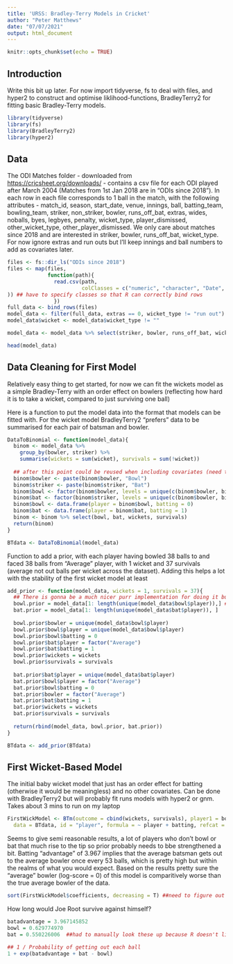 ```yaml
---
title: 'URSS: Bradley-Terry Models in Cricket'
author: "Peter Matthews"
date: "07/07/2021"
output: html_document
---
```


```r
knitr::opts_chunk$set(echo = TRUE)
```

## Introduction
Write this bit up later. For now import tidyverse, fs to deal with files, and hyper2 to construct and optimise liklihood-functions, BradleyTerry2 for fitting basic Bradley-Terry models. 
```r
library(tidyverse)
library(fs)
library(BradleyTerry2)
library(hyper2)
```

## Data

The ODI Matches folder - downloaded from <https://cricsheet.org/downloads/> - contains a csv file for each ODI played after March 2004 (Matches from 1st Jan 2018 are in "ODIs since 2018"). In each row in each file corresponds to 1 ball in the match, with the following attributes - match_id, season, start_date, venue, innings, ball, batting_team, bowling_team, striker, non_striker, bowler, runs_off_bat, extras, wides, noballs, byes, legbyes, penalty, wicket_type, player_dismissed, other_wicket_type, other_player_dismissed. 
We only care about matches since 2018 and are interested in striker, bowler, runs_off_bat, wicket_type. For now ignore extras and run outs but I'll keep innings and ball numbers to add as covariates later.


```r
files <- fs::dir_ls("ODIs since 2018")
files <- map(files,
             function(path){
               read.csv(path, 
                        colClasses = c("numeric", "character", "Date", "character",	"numeric",	"numeric",	"character",	"character",	"character",	"character",	"character",	"integer",	"integer",	"integer",	"integer",	"integer",	"integer",	"integer",	"character",	"character",	"character",	"character"
)) ## have to specify classes so that R can correctly bind rows
               })
full_data <- bind_rows(files)
model_data <- filter(full_data, extras == 0, wicket_type != "run out") ## Ignore balls with runs not credited to batsman and wickets not credited to bowler
model_data$wicket <- model_data$wicket_type != ""

model_data <- model_data %>% select(striker, bowler, runs_off_bat, wicket, innings, ball) ##keeping innings and ball numbers as covariates later, when that happens will have to process them more here

head(model_data)
```

## Data Cleaning for First Model

Relatively easy thing to get started, for now we can fit the wickets model as a simple Bradley-Terry with an order effect on bowlers (reflecting how hard it is to take a wicket, compared to just surviving one ball)

Here is a function to put the model data into the format that models can be fitted with. For the wicket model BradleyTerry2 "prefers" data to be summarised for each pair of batsman and bowler.

```r
DataToBinomial <- function(model_data){
  binom <- model_data %>% 
    group_by(bowler, striker) %>% 
    summarise(wickets = sum(wicket), survivals = sum(!wicket))
  
  ## after this point could be reused when including covariates (need to change first part to group table differently)
  binom$bowler <- paste(binom$bowler, "Bowl")
  binom$striker <- paste(binom$striker, "Bat")
  binom$bowl <- factor(binom$bowler, levels = unique(c(binom$bowler, binom$striker, "Average")))
  binom$bat <- factor(binom$striker, levels = unique(c(binom$bowler, binom$striker, "Average")))
  binom$bowl <- data.frame(player = binom$bowl, batting = 0)
  binom$bat <- data.frame(player = binom$bat, batting = 1)
  binom <- binom %>% select(bowl, bat, wickets, survivals)
  return(binom)
}

BTdata <- DataToBinomial(model_data)

```

Function to add a prior, with each player having bowled 38 balls to and faced 38 balls from "Average" player, with 1 wicket and 37 survivals (average not out balls per wicket across the dataset). Adding this helps a lot with the stability of the first wicket model at least

```r
add_prior <- function(model_data, wickets = 1, survivals = 37){
  ## There is gonna be a much nicer purr implementation for doing it but this works for now
  bowl.prior = model_data[1: length(unique(model_data$bowl$player)),] ## creates a dataframe the right size to add stuff to.
  bat.prior = model_data[1: length(unique(model_data$bat$player)), ]
  
  bowl.prior$bowler = unique(model_data$bowl$player)
  bowl.prior$bowl$player = unique(model_data$bowl$player)
  bowl.prior$bowl$batting = 0
  bowl.prior$bat$player = factor("Average")
  bowl.prior$bat$batting = 1
  bowl.prior$wickets = wickets
  bowl.prior$survivals = survivals
  
  bat.prior$bat$player = unique(model_data$bat$player)
  bat.prior$bowl$player = factor("Average")
  bat.prior$bowl$batting = 0
  bat.prior$bowler = factor("Average")
  bat.prior$bat$batting = 1
  bat.prior$wickets = wickets
  bat.prior$survivals = survivals
  
  return(rbind(model_data, bowl.prior, bat.prior))
}

BTdata <- add_prior(BTdata)
```
## First Wicket-Based Model

The initial baby wicket model that just has an order effect for batting (otherwise it would be meaningless) and no other covariates. Can be done with BradleyTerry2 but will probably fit runs models with hyper2 or gnm. Takes about 3 mins to run on my laptop
```r
FirstWickModel <- BTm(outcome = cbind(wickets, survivals), player1 = bowl, player2 = bat,
  data = BTdata, id = "player", formula = ~ player + batting, refcat = "Average")
```
Seems to give semi reasonable results, a lot of players who don't bowl or bat that much rise to the tip so prior probably needs to bbe strengthened a bit. Batting "advantage" of 3.967 implies that the average batsman gets out to the average bowler once every 53 balls, which is pretty high but within the realms of what you would expect. Based on the results pretty sure the "average" bowler (log-score = 0) of this model is comparitively worse than the true average bowler of the data. 
```r
sort(FirstWickModel$coefficients, decreasing = T) ##need to figure out how to split into batting and bowling
```
How long would Joe Root survive against himself?
```r
batadvantage = 3.967145852
bowl = 0.629774970
bat = 0.550226006  ##had to manually look these up because R doesn't like indexing things with spaces, need to fix.

## 1 / Probability of getting out each ball
1 + exp(batadvantage + bat - bowl)
```